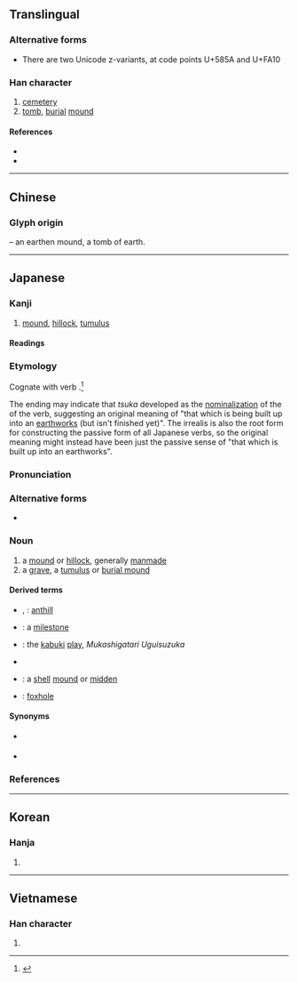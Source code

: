 {{character info/new}}
{{also|冢}}
==Translingual==

===Alternative forms===
* There are two Unicode z-variants, at code points U+585A and U+FA10

===Han character===
{{Han char|rn=32|rad=土|as=09|sn=12|four=47132|canj=GBMO|ids=⿰土冢}}

# [[cemetery]]
# [[tomb]], [[burial]] [[mound]]

====References====
* {{Han ref|kx=0236.020|dkj=05345|dj=0473.180|hdz=10476.070|uh=585A|ud=22618|bh=B6EF|bd=46831}}
* {{Han ref|uh=FA10}}

----

==Chinese==
{{zh-forms}}

===Glyph origin===
{{Han etym}}
{{Han compound|土|t1=earth|冢|ls=psc|c1=s|c2=p}} – an earthen mound, a tomb of earth.
{{zh-see|冢|v}}

----

==Japanese==

===Kanji===
{{ja-kanji|rs=土10}}

# [[mound]], [[hillock]], [[tumulus]] {{qualifier|implies a manmade origin}}

====Readings====
{{ja-readings
|goon=[[ちゅう]] (chū) {{non-joyo-reading}}
|kanon=[[ちょう]] (chō) {{non-joyo-reading}}
|kun=[[つか]] (tsuka)
}}

===Etymology===
<div style="float:right;">
{{wikipedia|lang=ja}}
{{wikipedia|Mound}}
</div>
{{ja-kanjitab|つか|yomi=k}}
Cognate with {{etyl|ojp|ja|sort=つか}} verb {{m|ja|築く|tr=tsuku||to build up using earth and/or stone}}.<ref name="KDJ">{{R:Kokugo Dai Jiten}}</ref>

The {{IPAchar|/a/}} ending may indicate that ''tsuka'' developed as the [[nominalization]] of the {{m|ja|未然形|tr=mizenkei||[[irrealis]] form}} of the verb, suggesting an original meaning of "that which is being built up into an [[earthworks]] (but isn't finished yet)". The irrealis is also the root form for constructing the passive form of all Japanese verbs, so the original meaning might instead have been just the passive sense of "that which is built up into an earthworks".

===Pronunciation===
{{ja-pron|yomi=k|つか|acc=2|dev=1|acc_ref=DJR,NHK}}

===Alternative forms===
* {{ja-l|冢}}

===Noun===
{{ja-noun|つか}}

# a [[mound]] or [[hillock]], generally [[manmade]]
# a [[grave]], a [[tumulus]] or [[burial mound]]

====Derived terms====
{{der-top}}
* {{ja-r|蟻塚|ありづか}}, {{ja-r|垤|ありづか}}: [[anthill]]
* {{ja-r|一里塚|いちりづか}}: a [[milestone]]
* {{ja-r|鶯塚|^うぐいすづか}}: the [[kabuki]] [[play]], ''Mukashigatari Uguisuzuka''
* {{ja-r|鰻塚|うなぎづか}}
* {{ja-r|貝塚|かいづか}}: a [[shell]] [[mound]] or [[midden]]
* {{ja-r|狐塚|きつねづか}}: [[foxhole]]
{{der-bottom}}

====Synonyms====
* {{sense|grave, small burial mound}} {{ja-r|墓|はか}}
* {{sense|tumulus, large burial mound}} {{ja-r|古墳|こふん}}

===References===
<references/>

----

==Korean==

===Hanja===
{{ko-hanja|hangeul=총|rv=chong|mr=ch'ong}}

# {{defn|lang=ko|sort=土0}}

----

==Vietnamese==

===Han character===
{{vi-hantu|[[trủng]]|rs=土0}}

# {{defn|lang=vi|sort=土0}}
